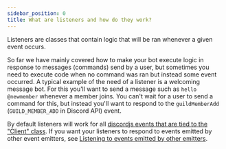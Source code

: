 ```yaml
---
sidebar_position: 0
title: What are listeners and how do they work?
---
```


Listeners are classes that contain logic that will be ran whenever a given event occurs.

So far we have mainly covered how to make your bot execute logic in response to messages (commands) send by a user, but
sometimes you need to execute code when no command was ran but instead some event occurred. A typical example of the
need of a listener is a welcoming message bot. For this you'll want to send a message such as `hello @newmember`
whenever a member joins. You can't wait for a user to send a command for this, but instead you'll want to respond to the
`guildMemberAdd` (`GUILD_MEMBER_ADD` in Discord API) event.

By default listeners will work for all [discordjs events that are tied to the "Client" class][discordjs-client-events].
If you want your listeners to respond to events emitted by other event emitters, see [Listening to events emitted by
other emitters][listening-to-events-emitted-by-other-emitters].

[discordjs-client-events]:
  https://old.discordjs.dev/#/docs/discord.js/main/class/Client?scrollTo=e-applicationCommandPermissionsUpdate
[listening-to-events-emitted-by-other-emitters]: ./listening-to-events-emitted-by-other-emitters
